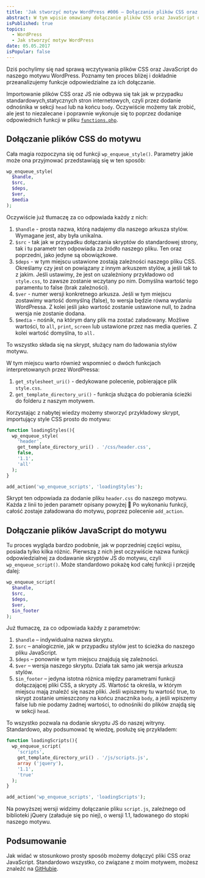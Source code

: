 ```yaml
---
title: 'Jak stworzyć motyw WordPress #006 – Dołączanie plików CSS oraz JavaScript'
abstract: W tym wpisie omawiamy dołączanie plików CSS oraz JavaScript do naszego motywu. Poznajemy potrzebne funkcje oraz przerabiamy konkretne przykłady.
isPublished: true
topics:
  - WordPress
  - Jak stworzyć motyw WordPress
date: 05.05.2017
isPopular: false
---
```


Dziś pochylimy się nad sprawą wczytywania plików CSS oraz JavaScript do naszego motywu WordPress. Poznamy ten proces bliżej i dokładnie przeanalizujemy funkcje odpowiedzialne za ich dołączanie.

Importowanie plików CSS oraz JS nie odbywa się tak jak w przypadku standardowych,statycznych stron internetowych, czyli przez dodanie odnośnika w sekcji `head` lub na końcu `body`. Oczywiście możemy tak zrobić, ale jest to niezalecane i poprawnie wykonuje się to poprzez dodaniqe odpowiednich funkcji w pliku [`functions.php`](./jak-stworzyc-motyw-wordpress-003).

## Dołączanie plików CSS do motywu

Cała magia rozpoczyna się od funkcji `wp_enqueue_style()`. Parametry jakie może ona przyjmować przedstawiają się w ten sposób:

```php
wp_enqueue_style(
  $handle,
  $src,
  $deps,
  $ver,
  $media
);
```

Oczywiście już tłumaczę za co odpowiada każdy z nich:

1. `$handle` - prosta nazwa, którą nadajemy dla naszego arkusza stylów. Wymagane jest, aby była unikalna.
2. `$src` - tak jak w przypadku dołączania skryptów do standardowej strony, tak i tu parametr ten odpowiada za źródło naszego pliku. Ten oraz poprzedni, jako jedyne są obowiązkowe.
3. `$deps` - w tym miejscu ustawione zostają zależności naszego pliku CSS. Określamy czy jest on powiązany z innym arkuszem stylów, a jeśli tak to z jakim. Jeśli ustawimy, że jest on uzależniony przykładowo od `style.css`, to zawsze zostanie wczytany po nim. Domyślna wartość tego paramentu to false (brak zależności).
4. `$ver` - numer wersji konkretnego arkusza. Jeśli w tym miejscu zostawimy wartość domyślną (false), to wersja będzie równa wydaniu WordPressa. Z kolei jeśli jako wartość zostanie ustawione null, to żadna wersja nie zostanie dodana.
5. `$media` - nośnik, na którym dany plik ma zostać załadowany. Możliwe wartości, to `all`, `print`, `screen` lub ustawione przez nas media queries. Z kolei wartość domyślna, to `all.`

To wszystko składa się na skrypt, służący nam do ładowania stylów motywu.

W tym miejscu warto również wspomnieć o dwóch funkcjach interpretowanych przez WordPressa:

1. `get_stylesheet_uri()` - dedykowane polecenie, pobierające plik `style.css`.
2. `get_template_directory_uri()` - funkcja służąca do pobierania ścieżki do folderu z naszym motywem.

Korzystając z nabytej wiedzy możemy stworzyć przykładowy skrypt, importujący style CSS prosto do motywu:

```php
function loadingStyles(){
  wp_enqueue_style(
    'header',
    get_template_directory_uri() . '/css/header.css',
    false,
    '1.1',
    'all'
  );
}

add_action('wp_enqueue_scripts', 'loadingStyles');
```

Skrypt ten odpowiada za dodanie pliku `header.css` do naszego motywu. Każda z linii to jeden parametr opisany powyżej 🙂 Po wykonaniu funkcji, całość zostaje załadowana do motywu, poprzez polecenie `add_action`.

## Dołączanie plików JavaScript do motywu

Tu proces wygląda bardzo podobnie, jak w poprzedniej części wpisu, posiada tylko kilka różnic. Pierwszą z nich jest oczywiście nazwa funkcji odpowiedzialnej za dodawanie skryptów JS do motywu, czyli `wp_enqueue_script()`. Może standardowo pokażę kod całej funkcji i przejdę dalej:

```php
wp_enqueue_script(
  $handle,
  $src,
  $deps,
  $ver,
  $in_footer
);
```

Już tłumaczę, za co odpowiada każdy z parametrów:

1. `$handle` – indywidualna nazwa skryptu.
2. `$src` – analogicznie, jak w przypadku stylów jest to ścieżka do naszego pliku JavaScript.
3. `$deps` – ponownie w tym miejscu znajdują się zależności.
4. `$ver` – wersja naszego skryptu. Działa tak samo jak wersja arkusza stylów.
5. `$in_footer` – jedyna istotna różnica między parametrami funkcji dołączającej pliki CSS, a skrypty JS. Wartość ta określa, w którym miejscu mają znaleźć się nasze pliki. Jeśli wpiszemy tu wartość true, to skrypt zostanie umieszczony na końcu znacznika `body`, a jeśli wpiszemy false lub nie podamy żadnej wartości, to odnośniki do plików znajdą się w sekcji `head`.

To wszystko pozwala na dodanie skryptu JS do naszej witryny. Standardowo, aby podsumować tę wiedzę, posłużę się przykładem:

```php
function loadingScripts(){
  wp_enqueue_script(
    'scripts',
    get_template_directory_uri() . '/js/scripts.js',
    array ('jquery'),
    '1.1',
    'true'
  );
}

add_action('wp_enqueue_scripts', 'loadingScripts');
```

Na powyższej wersji widzimy dołączanie pliku `script.js`, zależnego od biblioteki jQuery (załaduje się po niej), o wersji 1.1, ładowanego do stopki naszego motywu.

## Podsumowanie

Jak widać w stosunkowo prosty sposób możemy dołączyć pliki CSS oraz JavaScript. Standardowo wszystko, co związane z moim motywem, możesz znaleźć na [GitHubie](https://github.com/robert-orlinski/modern-blog).
